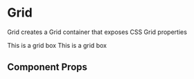 
<Meta title="Components/Grid" component={Grid} />

# Grid

Grid creates a Grid container that exposes CSS Grid properties

<Preview withToolbar>
  <Story name="grid">
    <Grid gridTemplateColumns="1fr 2fr" gridColumnGap={16}>
      <Box bg="ui.color" p={3} mb={4}>
        <Text variant="body" color="text.inverse">
          This is a grid box
        </Text>
      </Box>
      <Box bg="ui.color" p={3} mb={4}>
        <Text variant="body" color="text.inverse">
          This is a grid box
        </Text>
      </Box>
    </Grid>
  </Story>
</Preview>

## Component Props

<Props of={Grid} />
